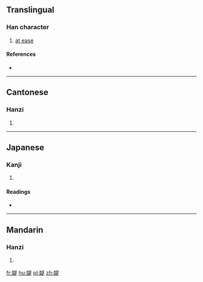 ==Translingual==

===Han character===
{{Han char|rn=38|rad=女|as=09|sn=12|four=4648<sub>1</sub>|canj=女日一人 (VAMO)|ids=⿰[[女]][[是]]}}

# [[at ease]]

====References====
* {{Han ref|kx=0267.170|dkj=06522|dj=0534.160|hdz=21065.010|uh=5A9E|ud=23198|bh=D8BA|bd=55482}}

----

==Cantonese==

===Hanzi===
{{yue-hanzi|jyut=|y=tai4}}

# {{defn|lang=yue|sort=女09}}

----

==Japanese==

===Kanji===
{{ja-kanji|grade=|rs=女09}}

# {{defn|lang=ja|sort=女09}}

====Readings====
* {{ja-readings|on=[[し]] (shi), [[じ]] (ji), [[てい]] (tei), [[だい]] (dai), [[たい]] (tai), [[た]] (ta)|kun=[[つまびらか]] (tsumabiraka), [[わるがしこい]] (warugashikoi), [[はは]] (haha)}}

----

==Mandarin==

===Hanzi===
{{cmn-hanzi|pin=[[shì]] ([[shi4]]), [[tí]] ([[ti2]])|wg=shih<sup>4</sup>, t'i<sup>2</sup>}}

# {{defn|lang=cmn|sort=女09}}

[[fr:媞]]
[[hu:媞]]
[[pl:媞]]
[[zh:媞]]